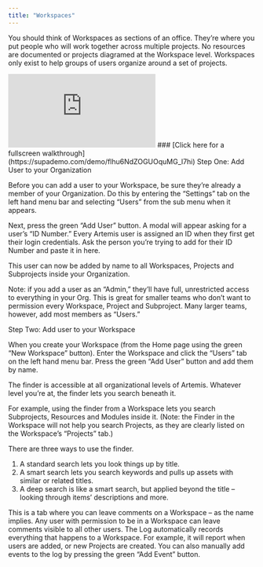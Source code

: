```yaml
---
title: "Workspaces"
---
```

You should think of Workspaces as sections of an office. They’re where you put people who will work together across multiple projects. No resources are documented or projects diagramed at the Workspace level. Workspaces only exist to help groups of users organize around a set of projects. 

<iframe src="https://supademo.com/embed/flhu6NdZOGUOquMG_l7hi" frameborder="0" webkitallowfullscreen="true" mozallowfullscreen="true" allowfullscreen style={{"width":"719px","height":"500px","border":"none"}}></iframe>
### [Click here for a fullscreen walkthrough](https://supademo.com/demo/flhu6NdZOGUOquMG_l7hi)

<AccordionGroup>
<Accordion title="Adding Users to Workspaces">
Step One: Add User to your Organization

Before you can add a user to your Workspace, be sure they’re already a member of your Organization. Do this by entering the “Settings” tab on the left hand menu bar and selecting “Users” from the sub menu when it appears. 

Next, press the green “Add User” button. A modal will appear asking for a user’s “ID Number.” Every Artemis user is assigned an ID when they first get their login credentials. Ask the person you’re trying to add for their ID Number and paste it in here. 

This user can now be added by name to all Workspaces, Projects and Subprojects inside your Organization. 

Note: if you add a user as an “Admin,” they’ll have full, unrestricted access to everything in your Org. This is great for smaller teams who don’t want to permission every Workspace, Project and Subproject. Many larger teams, however, add most members as “Users.” 

Step Two: Add user to your Workspace

When you create your Workspace (from the Home page using the green “New Workspace” button). Enter the Workspace and click the “Users” tab on the left hand menu bar. Press the green “Add User” button and add them by name.
</Accordion>

<Accordion title="Finder">
The finder is accessible at all organizational levels of Artemis. Whatever level you’re at, the finder lets you search beneath it.

For example, using the finder from a Workspace lets you search Subprojects, Resources and Modules inside it. (Note: the Finder in the Workspace will not help you search Projects, as they are clearly listed on the Workspace’s “Projects” tab.)

There are three ways to use the finder. 
1. A standard search lets you look things up by title.
2. A smart search lets you search keywords and pulls up assets with similar or related titles. 
3. A deep search is like a smart search, but applied beyond the title – looking through items’ descriptions and more.
</Accordion>

<Accordion title="Comments">
This is a tab where you can leave comments on a Workspace – as the name implies. Any user with permission to be in a Workspace can leave comments visible to all other users. 
</Accordion>

<Accordion title="Event Log">
The Log automatically records everything that happens to a Workspace. For example, it will report when users are added, or new Projects are created. You can also manually add events to the log by pressing the green “Add Event” button. 
</Accordion>
</AccordionGroup>
